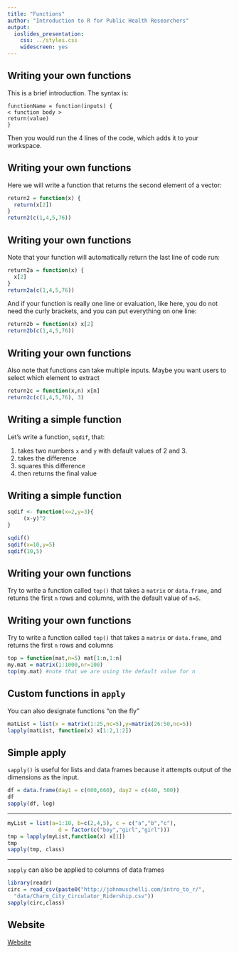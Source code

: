 ```yaml
---
title: "Functions"
author: "Introduction to R for Public Health Researchers"
output:
  ioslides_presentation:
    css: ../styles.css
    widescreen: yes
---
```


## Writing your own functions

This is a brief introduction. The syntax is:

```
functionName = function(inputs) {
< function body >
return(value)
}
```

Then you would run the 4 lines of the code, which adds it to your workspace.

## Writing your own functions

Here we will write a function that returns the second element of a vector:

```r
return2 = function(x) {
  return(x[2])
}
return2(c(1,4,5,76))
```

## Writing your own functions

Note that your function will automatically return the last line of code run:

```r
return2a = function(x) {
  x[2]
}
return2a(c(1,4,5,76))
```

And if your function is really one line or evaluation, like here, you do not need the curly brackets, and you can put everything on one line:

```r
return2b = function(x) x[2]
return2b(c(1,4,5,76))
```

## Writing your own functions

Also note that functions can take multiple inputs. Maybe you want users to select which element to extract

```r
return2c = function(x,n) x[n]
return2c(c(1,4,5,76), 3)
```

## Writing a simple function

Let's write a function, `sqdif`, that:

1. takes two numbers `x` and `y` with default values of 2 and 3.
2. takes the difference
3. squares this difference
4. then returns the final value 

## Writing a simple function

```r
sqdif <- function(x=2,y=3){
     (x-y)^2
}

sqdif()
sqdif(x=10,y=5)
sqdif(10,5)
```

## Writing your own functions

Try to write a function called `top()` that takes a `matrix` or `data.frame`, and returns the first `n` rows and columns, with the default value of `n=5`.

## Writing your own functions

Try to write a function called `top()` that takes a `matrix` or `data.frame`, and returns the first `n` rows and columns

```r
top = function(mat,n=5) mat[1:n,1:n]
my.mat = matrix(1:1000,nr=100) 
top(my.mat) #note that we are using the default value for n 
```

## Custom functions in `apply`

You can also designate functions "on the fly"
```r
matList = list(x = matrix(1:25,nc=5),y=matrix(26:50,nc=5))
lapply(matList, function(x) x[1:2,1:2])
```

## Simple apply 

`sapply()` is useful for lists and data frames because it attempts output of the dimensions as the input.

```r
df = data.frame(day1 = c(600,660), day2 = c(440, 500))
df
sapply(df, log)
```

---

```r
myList = list(a=1:10, b=c(2,4,5), c = c("a","b","c"),
                d = factor(c("boy","girl","girl")))
tmp = lapply(myList,function(x) x[1])
tmp
sapply(tmp, class)
```

---

`sapply` can also be applied to columns of data frames

```r
library(readr)
circ = read_csv(paste0("http://johnmuschelli.com/intro_to_r/",
  "data/Charm_City_Circulator_Ridership.csv"))
sapply(circ,class)
```

## Website

[Website](http://johnmuschelli.com/intro_to_r/index.html)
